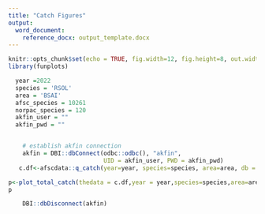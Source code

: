 ```yaml
---
title: "Catch Figures"
output: 
  word_document:
    reference_docx: output_template.docx
---
```


```r
knitr::opts_chunk$set(echo = TRUE, fig.width=12, fig.height=8, out.width = 600, out.height = 400)
library(funplots)
```

```r
  year =2022
  species = 'RSOL'
  area = 'BSAI'
  afsc_species = 10261
  norpac_species = 120
  akfin_user = ""
  akfin_pwd = ""


    # establish akfin connection
    akfin = DBI::dbConnect(odbc::odbc(), "akfin",
                           UID = akfin_user, PWD = akfin_pwd)
   c.df<-afscdata::q_catch(year=year, species=species, area=area, db = akfin,save = FALSE) %>% dplyr::rename_with(stringr::str_to_title)


```

```r

p<-plot_total_catch(thedata = c.df,year = year,species=species,area=area)
p
```

```r

    DBI::dbDisconnect(akfin)

```
